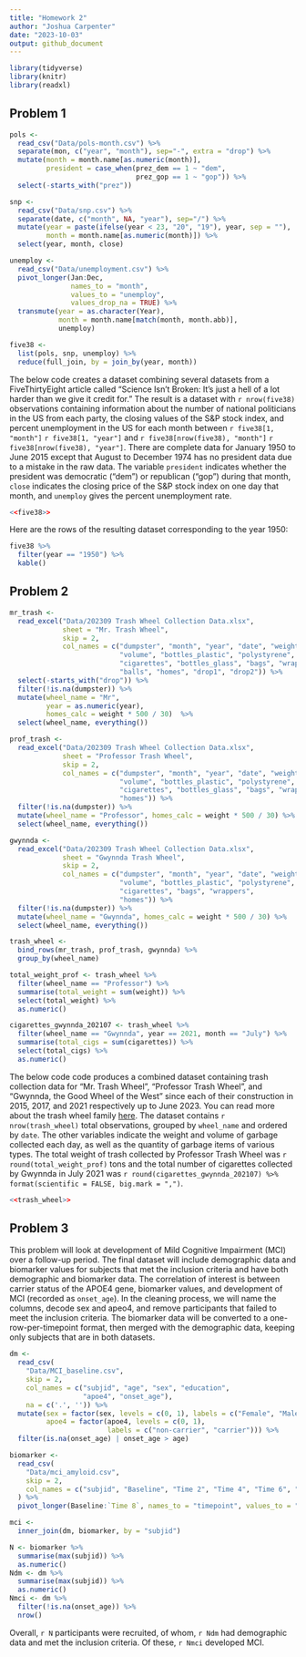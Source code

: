 ```yaml
---
title: "Homework 2"
author: "Joshua Carpenter"
date: "2023-10-03"
output: github_document
---
```


```r
library(tidyverse)
library(knitr)
library(readxl)
```


## Problem 1
```r
pols <- 
  read_csv("Data/pols-month.csv") %>%
  separate(mon, c("year", "month"), sep="-", extra = "drop") %>%
  mutate(month = month.name[as.numeric(month)], 
         president = case_when(prez_dem == 1 ~ "dem", 
                               prez_gop == 1 ~ "gop")) %>%
  select(-starts_with("prez"))

snp <-
  read_csv("Data/snp.csv") %>%
  separate(date, c("month", NA, "year"), sep="/") %>%
  mutate(year = paste(ifelse(year < 23, "20", "19"), year, sep = ""), 
         month = month.name[as.numeric(month)]) %>%
  select(year, month, close)

unemploy <-
  read_csv("Data/unemployment.csv") %>%
  pivot_longer(Jan:Dec, 
               names_to = "month", 
               values_to = "unemploy",
               values_drop_na = TRUE) %>%
  transmute(year = as.character(Year), 
            month = month.name[match(month, month.abb)], 
            unemploy)

five38 <-
  list(pols, snp, unemploy) %>%
  reduce(full_join, by = join_by(year, month))
```

The below code creates a dataset combining several datasets from a FiveThirtyEight article called "Science Isn’t Broken: It’s just a hell of a lot harder than we give it credit for." The result is a dataset with `r nrow(five38)` observations containing information about the number of national politicians in the US from each party, the closing values of the S&P stock index, and percent unemployment in the US for each month between `r five38[1, "month"]` `r five38[1, "year"]` and `r five38[nrow(five38), "month"]` `r five38[nrow(five38), "year"]`. There are complete data for January 1950 to June 2015 except that August to December 1974 has no president data due to a mistake in the raw data. The variable `president` indicates whether the president was democratic ("dem") or republican ("gop") during that month, `close` indicates the closing price of the S&P stock index on one day that month, and `unemploy` gives the percent unemployment rate.

```r
<<five38>>
```

Here are the rows of the resulting dataset corresponding to the year 1950:
```r
five38 %>%
  filter(year == "1950") %>%
  kable()
```

## Problem 2
```r
mr_trash <-
  read_excel("Data/202309 Trash Wheel Collection Data.xlsx", 
             sheet = "Mr. Trash Wheel", 
             skip = 2,
             col_names = c("dumpster", "month", "year", "date", "weight", 
                           "volume", "bottles_plastic", "polystyrene", 
                           "cigarettes", "bottles_glass", "bags", "wrappers", 
                           "balls", "homes", "drop1", "drop2")) %>%
  select(-starts_with("drop")) %>%
  filter(!is.na(dumpster)) %>%
  mutate(wheel_name = "Mr", 
         year = as.numeric(year), 
         homes_calc = weight * 500 / 30)  %>%
  select(wheel_name, everything())

prof_trash <-
  read_excel("Data/202309 Trash Wheel Collection Data.xlsx", 
             sheet = "Professor Trash Wheel", 
             skip = 2,
             col_names = c("dumpster", "month", "year", "date", "weight", 
                           "volume", "bottles_plastic", "polystyrene", 
                           "cigarettes", "bottles_glass", "bags", "wrappers", 
                           "homes")) %>%
  filter(!is.na(dumpster)) %>%
  mutate(wheel_name = "Professor", homes_calc = weight * 500 / 30) %>%
  select(wheel_name, everything())

gwynnda <-
  read_excel("Data/202309 Trash Wheel Collection Data.xlsx", 
             sheet = "Gwynnda Trash Wheel", 
             skip = 2,
             col_names = c("dumpster", "month", "year", "date", "weight", 
                           "volume", "bottles_plastic", "polystyrene", 
                           "cigarettes", "bags", "wrappers", 
                           "homes")) %>%
  filter(!is.na(dumpster)) %>%
  mutate(wheel_name = "Gwynnda", homes_calc = weight * 500 / 30) %>%
  select(wheel_name, everything())

trash_wheel <- 
  bind_rows(mr_trash, prof_trash, gwynnda) %>%
  group_by(wheel_name)
```
```r
total_weight_prof <- trash_wheel %>%
  filter(wheel_name == "Professor") %>%
  summarise(total_weight = sum(weight)) %>%
  select(total_weight) %>%
  as.numeric()

cigarettes_gwynnda_202107 <- trash_wheel %>%
  filter(wheel_name == "Gwynnda", year == 2021, month == "July") %>%
  summarise(total_cigs = sum(cigarettes)) %>%
  select(total_cigs) %>%
  as.numeric()
```

The below code code produces a combined dataset containing trash collection data for "Mr. Trash Wheel", "Professor Trash Wheel", and "Gwynnda, the Good Wheel of the West" since each of their construction in 2015, 2017, and 2021 respectively up to June 2023. You can read more about the trash wheel family [here](https://www.mrtrashwheel.com/). The dataset contains `r nrow(trash_wheel)` total observations, grouped by `wheel_name` and ordered by `date`. The other variables indicate the weight and volume of garbage collected each day, as well as the quantity of garbage items of various types. The total weight of trash collected by Professor Trash Wheel was `r round(total_weight_prof)` tons and the total number of cigarettes collected by Gwynnda in July 2021 was `r round(cigarettes_gwynnda_202107) %>% format(scientific = FALSE, big.mark = ",")`.

```r
<<trash_wheel>>
```

## Problem 3
This problem will look at development of Mild Cognitive Impairment (MCI) over a follow-up period. The final dataset will include demographic data and biomarker values for subjects that met the inclusion criteria and have both demographic and biomarker data. The correlation of interest is between carrier status of the APOE4 gene, biomarker values, and development of MCI (recorded as `onset_age`). In the cleaning process, we will name the columns, decode sex and apeo4, and remove participants that failed to meet the inclusion criteria. The biomarker data will be converted to a one-row-per-timepoint format, then merged with the demographic data, keeping only subjects that are in both datasets.

```r
dm <-
  read_csv(
    "Data/MCI_baseline.csv", 
    skip = 2, 
    col_names = c("subjid", "age", "sex", "education", 
                  "apoe4", "onset_age"),
    na = c('.', '')) %>%
  mutate(sex = factor(sex, levels = c(0, 1), labels = c("Female", "Male")),
         apoe4 = factor(apoe4, levels = c(0, 1), 
                        labels = c("non-carrier", "carrier"))) %>%
  filter(is.na(onset_age) | onset_age > age)

biomarker <-
  read_csv(
    "Data/mci_amyloid.csv",
    skip = 2,
    col_names = c("subjid", "Baseline", "Time 2", "Time 4", "Time 6", "Time 8")
  ) %>%
  pivot_longer(Baseline:`Time 8`, names_to = "timepoint", values_to = "biomarker")

mci <-
  inner_join(dm, biomarker, by = "subjid")
```
```r
N <- biomarker %>%
  summarise(max(subjid)) %>%
  as.numeric()
Ndm <- dm %>%
  summarise(max(subjid)) %>%
  as.numeric()
Nmci <- dm %>%
  filter(!is.na(onset_age)) %>%
  nrow()
```

Overall, `r N` participants were recruited, of whom, `r Ndm` had demographic data and met the inclusion criteria. Of these, `r Nmci` developed MCI.